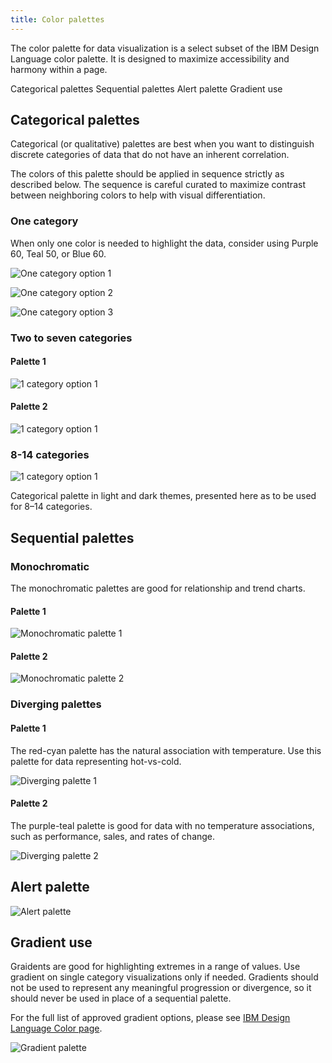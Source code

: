 ```yaml
---
title: Color palettes
---
```


<PageDescription>

The color palette for data visualization is a select subset of the IBM Design Language color palette. It is designed to maximize accessibility and harmony within a page.

</PageDescription>

<AnchorLinks>

<AnchorLink>Categorical palettes</AnchorLink>
<AnchorLink>Sequential palettes</AnchorLink>
<AnchorLink>Alert palette</AnchorLink>
<AnchorLink>Gradient use</AnchorLink>

</AnchorLinks>

## Categorical palettes

Categorical (or qualitative) palettes are best when you want to distinguish discrete categories of data that do not have an inherent correlation.

The colors of this palette should be applied in sequence strictly as described below. The sequence is careful curated to maximize contrast between neighboring colors to help with visual differentiation.

### One category

When only one color is needed to highlight the data, consider using Purple 60, Teal 50, or Blue 60.

<Row>
<Column colLg={4} colMd={2} colSm={2} >

![One category option 1](images/1cat-opt1.png)

</Column>
<Column colLg={4} colMd={2} colSm={2} >

![One category option 2](images/1cat-opt2.png)

</Column>
<Column colLg={4} colMd={2} colSm={2} >

![One category option 3](images/1cat-opt3.png)

</Column>
</Row>

### Two to seven categories

#### Palette 1

<Row>
<Column  colLg={12} colMd={6} colSm={4}>

![1 category option 1](images/2-7cat-opt1.png)

</Column>
</Row>

#### Palette 2

<Row>
<Column  colLg={12} colMd={6} colSm={4}>

![1 category option 1](images/2-7cat-opt2.png)

</Column>
</Row>

### 8-14 categories

<Row>
<Column  colLg={12} colMd={6} colSm={4}>

![1 category option 1](images/14cat.png)

<Caption>
  Categorical palette in light and dark themes, presented here as to be used for
  8–14 categories.
</Caption>

## Sequential palettes

### Monochromatic

The monochromatic palettes are good for relationship and trend charts.

#### Palette 1

<Row>
<Column  colLg={8} colMd={6} colSm={4}>

![Monochromatic palette 1](images/mono-opt1.png)

</Column>
</Row>

#### Palette 2

<Row>
<Column  colLg={8} colMd={6} colSm={4}>

![Monochromatic palette 2](images/mono-opt2.png)

</Column>
</Row>

### Diverging palettes

#### Palette 1

The red-cyan palette has the natural association with temperature. Use this palette for data representing hot-vs-cold.

<Row>
<Column  colLg={8} colMd={6} colSm={4}>

![Diverging palette 1](images/divergent-1.png)

</Column>
</Row>

#### Palette 2

The purple-teal palette is good for data with no temperature associations, such as performance, sales, and rates of change.

<Row>
<Column  colLg={8} colMd={6} colSm={4}>

![Diverging palette 2](images/divergent-2.png)

</Column>
</Row>

## Alert palette

<Row>
<Column  colLg={8} colMd={6} colSm={4}>

![Alert palette](images/alert.png)

</Column>
</Row>

## Gradient use

Graidents are good for highlighting extremes in a range of values. Use gradient on single category visualizations only if needed. Gradients should not be used to represent any meaningful progression or divergence, so it should never be used in place of a sequential palette.

For the full list of approved gradient options, please see [IBM Design Language Color page](https://www.ibm.com/design/language/elements/color#gradients).

<Row>
<Column  colLg={8} colMd={6} colSm={4}>

![Gradient palette](images/gradient.png)

</Column>
</Row>
